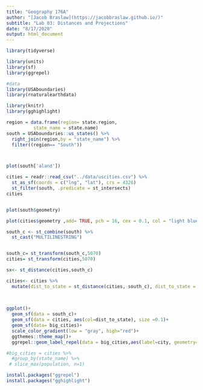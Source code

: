 ```yaml
---
title: "Geography 176A"
author: "[Jacob Braslaw](https://jacobbraslaw.github.io/)"
subtitle: "Lab 03: Distances and Projections"
date: "8/17/2020"
output: html_document
---
```

```r
library(tidyverse)
```


```r
library(units)
library(sf)
library(ggrepel)

#data
library(USAboundaries)
library(rnaturalearthdata)

library(knitr)
library(gghighlight)

```

```r
region = data.frame(region= state.region,
          state_name = state.name)
south = USAboundaries::us_states() %>% 
  right_join(region,by = "state_name") %>% 
  filter((region== "South"))



plot(south['aland'])

cities = readr::read_csv("../data/uscities.csv") %>% 
  st_as_sf(coords = c("lng", "lat"), crs = 4326) 
  st_filter(south, .predicate = st_intersects) 
cities


plot(south$geometry)

plot(cities$geometry ,add= TRUE, pch = 16, cex = 0.1, col = "light blue")

south_c <- st_combine(south) %>% 
  st_cast("MULTILINESTRING")


south_c= st_transform(south_c,5070)
cities= st_transform(cities,5070)

sx<- st_distance(cities,south_c)

cities<- cities %>% 
  mutate(dist_to_state = st_distance(cities, south_c), dist_to_state = units::set_units(dist_to_state, "km"),
                                                                                  
                                                                                  dist_to_state=units::drop_units(dist_to_state))

ggplot()+
  geom_sf(data = south_c)+
  geom_sf(data = cities, aes(col=dist_to_state), size =0.1)+
  geom_sf(data= big_cities)+
  scale_color_gradient(low = "gray", high="red")+
  ggthemes::theme_map()+
  ggrepel::geom_label_repel(data = big_cities,aes(label=city, geometry=geometry), stat = "sf coordinates", size= 4)

#big_cities = cities %>% 
  #group_by(state_name) %>% 
 # slice_max(population, n=1)

install.packages("ggrepel")
install.packages("gghighlight")
```

